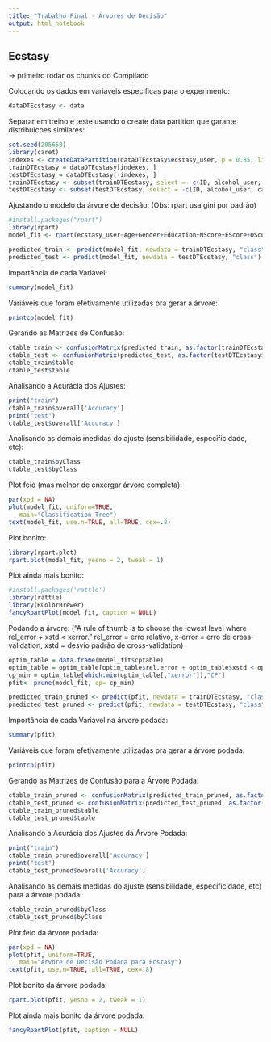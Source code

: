 ```yaml
---
title: "Trabalho Final - Árvores de Decisão"
output: html_notebook
---
```


## Ecstasy

-> primeiro rodar os chunks do Compilado

Colocando os dados em variaveis especificas para o experimento:

```r
dataDTEcstasy <- data
```

Separar em treino e teste usando o create data partition que garante distribuicoes similares:

```r
set.seed(205650)
library(caret)
indexes <- createDataPartition(dataDTEcstasy$ecstasy_user, p = 0.85, list = FALSE)
trainDTEcstasy = dataDTEcstasy[indexes, ]
testDTEcstasy = dataDTEcstasy[-indexes, ]
trainDTEcstasy <- subset(trainDTEcstasy, select = -c(ID, alcohol_user, cannabis_user, stimulating_user, Country, Ethnicity))
testDTEcstasy <- subset(testDTEcstasy, select = -c(ID, alcohol_user, cannabis_user, stimulating_user, Country, Ethnicity))

```

Ajustando o modelo da árvore de decisão:
(Obs: rpart usa gini por padrão)
```r
#install.packages("rpart")
library(rpart)
model_fit <- rpart(ecstasy_user~Age+Gender+Education+NScore+EScore+OScore+AScore+CScore, data = trainDTEcstasy, method = "class", control = list(minsplit = 20))

predicted_train <- predict(model_fit, newdata = trainDTEcstasy, "class")
predicted_test <- predict(model_fit, newdata = testDTEcstasy, "class")

```

Importância de cada Variável:
```r
summary(model_fit)
```

Variáveis que foram efetivamente utilizadas pra gerar a árvore:
```r
printcp(model_fit)
```

Gerando as Matrizes de Confusão:

```r
ctable_train <- confusionMatrix(predicted_train, as.factor(trainDTEcstasy$ecstasy_user), positive = "1")
ctable_test <- confusionMatrix(predicted_test, as.factor(testDTEcstasy$ecstasy_user), positive = "1")
ctable_train$table
ctable_test$table

```

Analisando a Acurácia dos Ajustes:

```r
print("train")
ctable_train$overall['Accuracy']
print("test")
ctable_test$overall['Accuracy']

```

Analisando as demais medidas do ajuste (sensibilidade, especificidade, etc):

```r
ctable_train$byClass
ctable_test$byClass
```

Plot feio (mas melhor de enxergar árvore completa):
```r
par(xpd = NA)
plot(model_fit, uniform=TRUE,
   main="Classification Tree")
text(model_fit, use.n=TRUE, all=TRUE, cex=.8)

```

Plot bonito:
```r
library(rpart.plot)
rpart.plot(model_fit, yesno = 2, tweak = 1)
```

Plot ainda mais bonito:

```r
#install.packages('rattle')
library(rattle)
library(RColorBrewer)
fancyRpartPlot(model_fit, caption = NULL)
```


Podando a árvore:
("A rule of thumb is to choose the lowest level where rel_error + xstd < xerror." rel_error = erro relativo, x-error = erro de cross-validation, xstd = desvio padrão de cross-validation)

```r
optim_table = data.frame(model_fit$cptable)
optim_table = optim_table[optim_table$rel.error + optim_table$xstd < optim_table$xerror, ]
cp_min = optim_table[which.min(optim_table[,"xerror"]),"CP"]
pfit<- prune(model_fit, cp= cp_min)

predicted_train_pruned <- predict(pfit, newdata = trainDTEcstasy, "class")
predicted_test_pruned <- predict(pfit, newdata = testDTEcstasy, "class")

```

Importância de cada Variável na árvore podada:
```r
summary(pfit)
```

Variáveis que foram efetivamente utilizadas pra gerar a árvore podada:

```r
printcp(pfit)
```

Gerando as Matrizes de Confusão para a Árvore Podada:

```r
ctable_train_pruned <- confusionMatrix(predicted_train_pruned, as.factor(trainDTEcstasy$ecstasy_user), positive = "1")
ctable_test_pruned <- confusionMatrix(predicted_test_pruned, as.factor(testDTEcstasy$ecstasy_user), positive = "1")
ctable_train_pruned$table
ctable_test_pruned$table

```

Analisando a Acurácia dos Ajustes da Árvore Podada:

```r
print("train")
ctable_train_pruned$overall['Accuracy']
print("test")
ctable_test_pruned$overall['Accuracy']

```

Analisando as demais medidas do ajuste (sensibilidade, especificidade, etc) para a árvore podada:

```r
ctable_train_pruned$byClass
ctable_test_pruned$byClass
```

Plot feio da árvore podada:
```r
par(xpd = NA)
plot(pfit, uniform=TRUE,
   main="Árvore de Decisão Podada para Ecstasy")
text(pfit, use.n=TRUE, all=TRUE, cex=.8)

```

Plot bonito da árvore podada:

```r
rpart.plot(pfit, yesno = 2, tweak = 1)
```

Plot ainda mais bonito da árvore podada:

```r
fancyRpartPlot(pfit, caption = NULL)
```
